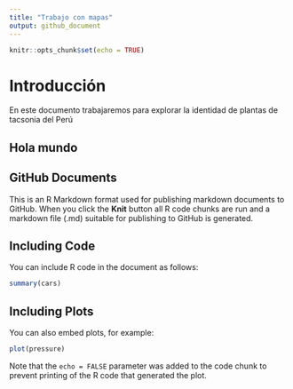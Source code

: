 ```yaml
---
title: "Trabajo con mapas"
output: github_document
---
```


```r
knitr::opts_chunk$set(echo = TRUE)
```
# Introducción
En este documento trabajaremos para explorar la identidad de plantas de tacsonia del Perú

## Hola mundo

## GitHub Documents

This is an R Markdown format used for publishing markdown documents to GitHub. When you click the **Knit** button all R code chunks are run and a markdown file (.md) suitable for publishing to GitHub is generated.

## Including Code

You can include R code in the document as follows:

```r
summary(cars)
```

## Including Plots

You can also embed plots, for example:

```r
plot(pressure)
```

Note that the `echo = FALSE` parameter was added to the code chunk to prevent printing of the R code that generated the plot.
